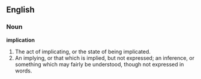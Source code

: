 ==English==

===Noun===

'''implication'''

#The act of implicating, or the state of being implicated.
#An implying, or that which is implied, but not expressed; an inference, or something which may fairly be understood, though not expressed in words.